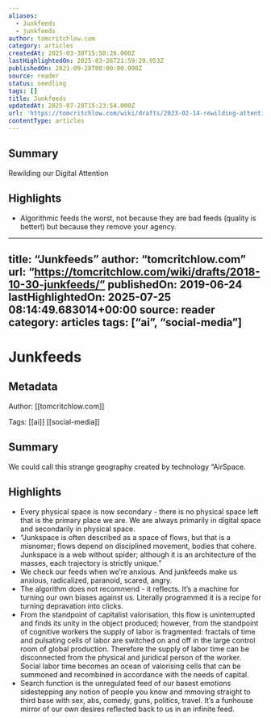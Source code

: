 ```yaml
---
aliases:
  - Junkfeeds
  - junkfeeds
author: tomcritchlow.com
category: articles
createdAt: 2025-03-30T15:50:26.000Z
lastHighlightedOn: 2025-03-26T21:59:29.953Z
publishedOn: 2021-09-28T00:00:00.000Z
source: reader
status: seedling
tags: []
title: Junkfeeds
updatedAt: 2025-07-28T15:23:54.000Z
url: 'https://tomcritchlow.com/wiki/drafts/2023-02-14-rewilding-attention/'
contentType: articles
---
```

## Summary

Rewilding our Digital Attention

## Highlights

- Algorithmic feeds the worst, not because they are bad feeds (quality is better!) but because they remove your agency.

---

title: “Junkfeeds”
author: “tomcritchlow.com”
url: “https://tomcritchlow.com/wiki/drafts/2018-10-30-junkfeeds/”
publishedOn: 2019-06-24
lastHighlightedOn: 2025-07-25 08:14:49.683014+00:00
source: reader
category: articles
tags: [“ai”, “social-media”]
---

# Junkfeeds

## Metadata

Author: [[tomcritchlow.com]]

Tags: [[ai]] [[social-media]]

## Summary

We could call this strange geography created by technology “AirSpace.

## Highlights

- Every physical space is now secondary - there is no physical space left that is the primary place we are. We are always primarily in digital space and secondarily in physical space.
- “Junkspace is often described as a space of flows, but that is a misnomer; flows depend on disciplined movement, bodies that cohere. Junkspace is a web without spider; although it is an architecture of the masses, each trajectory is strictly unique.”
- We check our feeds when we’re anxious. And junkfeeds make us anxious, radicalized, paranoid, scared, angry.
- The algorithm does not recommend - it reflects. It’s a machine for turning our own biases against us. Literally programmed it is a recipe for turning depravation into clicks.
- From the standpoint of capitalist valorisation, this flow is uninterrupted and finds its unity in the object produced; however, from the standpoint of cognitive workers the supply of labor is fragmented: fractals of time and pulsating cells of labor are switched on and off in the large control room of global production. Therefore the supply of labor time can be disconnected from the physical and juridical person of the worker. Social labor time becomes an ocean of valorising cells that can be summoned and recombined in accordance with the needs of capital.
- Search function is the unregulated feed of our basest emotions sidestepping any notion of people you know and mmoving straight to third base with sex, abs, comedy, guns, politics, travel. It’s a funhouse mirror of our own desires reflected back to us in an infinite feed.

